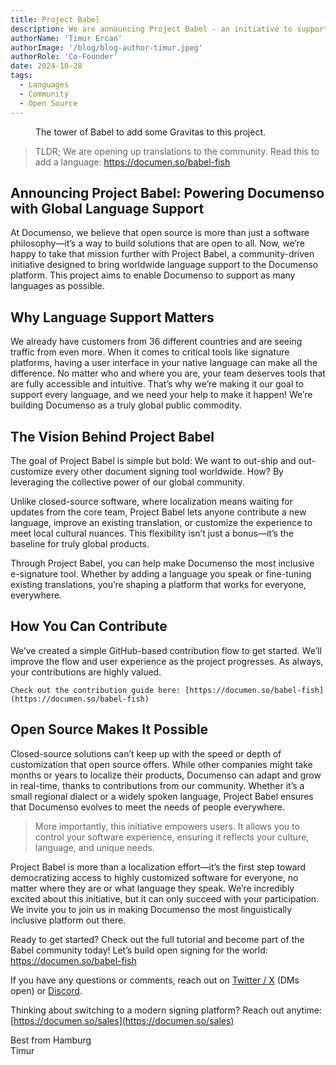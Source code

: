 ```yaml
---
title: Project Babel
description: We are announcing Project Babel - an initiative to support all languages of the world on Documenso.
authorName: 'Timur Ercan'
authorImage: '/blog/blog-author-timur.jpeg'
authorRole: 'Co-Founder'
date: 2024-10-28
tags:
  - Languages
  - Community
  - Open Source
---
```


<figure>
  <MdxNextImage
    src="/blog/babel.png"
    width="800"
    height="800"
    alt=""
  />

  <figcaption className="text-center">The tower of Babel to add some Gravitas to this project.</figcaption>
</figure>

> TLDR; We are opening up translations to the community. Read this to add a language: https://documen.so/babel-fish

## Announcing Project Babel: Powering Documenso with Global Language Support

At Documenso, we believe that open source is more than just a software philosophy—it’s a way to build solutions that are open to all. Now, we’re happy to take that mission further with Project Babel, a community-driven initiative designed to bring worldwide language support to the Documenso platform. This project aims to enable Documenso to support as many languages as possible.

## Why Language Support Matters

We already have customers from 36 different countries and are seeing traffic from even more. When it comes to critical tools like signature platforms, having a user interface in your native language can make all the difference. No matter who and where you are, your team deserves tools that are fully accessible and intuitive. That’s why we’re making it our goal to support every language, and we need your help to make it happen! We’re building Documenso as a truly global public commodity.

## The Vision Behind Project Babel

The goal of Project Babel is simple but bold: We want to out-ship and out-customize every other document signing tool worldwide. How? By leveraging the collective power of our global community.

Unlike closed-source software, where localization means waiting for updates from the core team, Project Babel lets anyone contribute a new language, improve an existing translation, or customize the experience to meet local cultural nuances. This flexibility isn’t just a bonus—it’s the baseline for truly global products.

Through Project Babel, you can help make Documenso the most inclusive e-signature tool. Whether by adding a language you speak or fine-tuning existing translations, you’re shaping a platform that works for everyone, everywhere.

## How You Can Contribute

We’ve created a simple GitHub-based contribution flow to get started. We’ll improve the flow and user experience as the project progresses. As always, your contributions are highly valued.

    Check out the contribution guide here: [https://documen.so/babel-fish](https://documen.so/babel-fish)

## Open Source Makes It Possible

Closed-source solutions can’t keep up with the speed or depth of customization that open source offers. While other companies might take months or years to localize their products, Documenso can adapt and grow in real-time, thanks to contributions from our community. Whether it’s a small regional dialect or a widely spoken language, Project Babel ensures that Documenso evolves to meet the needs of people everywhere.

> More importantly, this initiative empowers users. It allows you to control your software experience, ensuring it reflects your culture, language, and unique needs.

Project Babel is more than a localization effort—it’s the first step toward democratizing access to highly customized software for everyone, no matter where they are or what language they speak. We’re incredibly excited about this initiative, but it can only succeed with your participation. We invite you to join us in making Documenso the most linguistically inclusive platform out there.

Ready to get started? Check out the full tutorial and become part of the Babel community today! Let’s build open signing for the world: https://documen.so/babel-fish

If you have any questions or comments, reach out on [Twitter / X](https://twitter.com/eltimuro) (DMs open) or [Discord](https://documen.so/discord).

Thinking about switching to a modern signing platform? Reach out anytime: [https://documen.so/sales](https://documen.so/sales)

Best from Hamburg\
Timur
